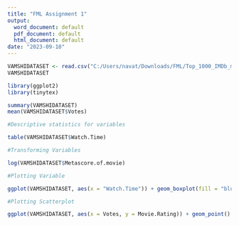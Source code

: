 ---
title: "FML Assignment 1"
output:
  word_document: default
  pdf_document: default
  html_document: default
date: "2023-09-10"
---

```{r}
VAMSHIDATASET <- read.csv("C:/Users/navat/Downloads/FML/Top_1000_IMDb_movies_New_version.csv")
VAMSHIDATASET

library(ggplot2)
library(tinytex)

summary(VAMSHIDATASET)
mean(VAMSHIDATASET$Votes)

#Descriptive statistics for variables

table(VAMSHIDATASET$Watch.Time)

#Transforming Variables

log(VAMSHIDATASET$Metascore.of.movie)

#Plotting Variable

ggplot(VAMSHIDATASET, aes(x = "Watch.Time")) + geom_boxplot(fill = "blue", color = "black") + labs(title = "Plotting of Watch.Time", x = "Watch.Time")

#Plotting Scatterplot

ggplot(VAMSHIDATASET, aes(x = Votes, y = Movie.Rating)) + geom_point() + labs(title = "Scatterplot of MOvie rating to Votes", x = "Votes", y = "Movie.Rating")

```
